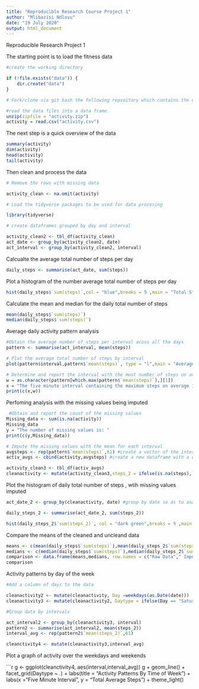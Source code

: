 ```yaml
---
title: "Reproducible Research Course Project 1"
author: "Mlibazisi Ndlovu"
date: "19 July 2020"
output: html_document
---
```

Reproducible Research Project 1

The starting point is to load the fitness data

```r
#create the working directory

if (!file.exists("data")) {
    dir.create("data")
}

# Fork/clone via git bash the following repsoitory which contains the data: https://github.com/rdpeng/RepData_PeerAssessment1

#read the data files into a data frame.
unzip(zipfile = "activity.zip")
activity = read.csv("activity.csv")
```

The next step is a quick overview of the data

```r

summary(activity)
dim(activity)
head(activity)
tail(activity)
```

Then clean and process the data 

```r
# Remove the rows with missing data

activity_clean <- na.omit(activity) 
```

```r

# Load the tidyverse packages to be used for data procesing

library(tidyverse) 
```

```r
# create dataframes grouped by day and interval

activity_clean2 <- tbl_df(activity_clean)
act_date <- group_by(activity_clean2, date) 
act_interval <- group_by(activity_clean2, interval)
```

Calcualte the average total number of steps per day

```r
daily_steps <- summarise(act_date, sum(steps))
```

Plot a histogram of the number average total number of steps per day

```r
hist(daily_steps$`sum(steps)`,col = "blue",breaks = 9 ,main = "Total Steps Taken Per Day", xlab = "Number of steps", ylab = "Frequency")
```

Calculate the mean and median for the daily total number of steps

```r
mean(daily_steps$`sum(steps)`) 
median(daily_steps$`sum(steps)`)
```

Average daily activity pattern analysis

```r
#Obtain the average number of steps per interval acoss all the days
pattern <- summarise(act_interval, mean(steps))

# Plot the average total number of steps by interval
plot(pattern$interval,pattern$`mean(steps)`, type = "l",main = "Average Steps Taken Per Interval", xlab = "Interval", ylab = "Average Number of Steps" )

# Determine and report the interval with the most number of steps on average
w = as.character(pattern[which.max(pattern$`mean(steps)`),][1])
x = "The five minute interval containing the maximum steps on average is: "
print(c(x,w))
```

Perfoming analysis with the missing values being imputed

```r
 #Obtain and report the count of the missing values
Missing_data <- sum(is.na(activity))
Missing_data
y = "The number of missing values is: "
print(c(y,Missing_data))
```

```r
# Impute the missing values with the mean for each interval
avgsteps <- rep(pattern$`mean(steps)`,61) #create a vector of the interval averages 
activ_avgs <- cbind(activity,avgsteps) #create a new dataframe with a column for interval averages

activity_clean3 <- tbl_df(activ_avgs)
cleanactivity <- mutate(activity_clean3,steps_2 = ifelse(is.na(steps), avgsteps,steps)) #The new dataframe with missing values imputed in cloumn steps_2
```

Plot the histogram of daily total number of steps , wtih missing values imputed 

```r
act_date_2 <- group_by(cleanactivity, date) #group by date so as to analyse steps per day.

daily_steps_2 <- summarise(act_date_2, sum(steps_2))

hist(daily_steps_2$`sum(steps_2)`, col = "dark green",breaks = 9 ,main = "Total Steps Taken Per Day", xlab = "Number of steps", ylab = "Frequency")
```

Compare the means of the cleaned and uncleand data

```r
means <- c(mean(daily_steps$`sum(steps)`),mean(daily_steps_2$`sum(steps_2)`))
medians <- c(median(daily_steps$`sum(steps)`),median(daily_steps_2$`sum(steps_2)`))
comparison <- data.frame(means,medians, row.names = c("Raw Data"," Imputed Data"))
comparison
```

Activity patterns by day of the week

```r

#Add a column of days to the data

cleanactivity2 <- mutate(cleanactivity, Day =weekdays(as.Date(date)))
cleanactivity3 <- mutate(cleanactivity2, Daytype = ifelse(Day == "Saturday"|Day == "Sunday", "Weekend","Weekday"))
```

```r
#Group data by intervals

act_interval2 <- group_by(cleanactivity3, interval)
pattern2 <- summarise(act_interval2, mean(steps_2))
interval_avg <- rep(pattern2$`mean(steps_2)`,61)

cleanctivity4 <- mutate(cleanactivity3,interval_avg)
```

Plot a graph of activity over the weekdays and weekends

```r
g <- ggplot(cleanctivity4, aes(interval,interval_avg))
g + geom_line() + facet_grid(Daytype ~ .) + labs(title = "Activity Patterns By Time of Week") + labs(x ="Five Minute Interval", y = "Total Average Steps") + theme_light()
